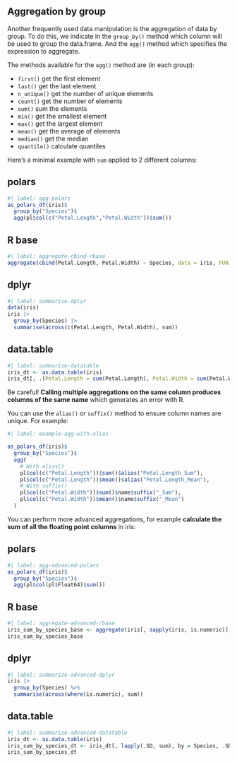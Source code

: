 ## Aggregation by group

Another frequently used data manipulation is the aggregation of data by group. To do this, we indicate in the `group_by()` method which column will be used to group the data.frame. And the `agg()` method which specifies the expression to aggregate.

The methods available for the `agg()` method are (in each group):

 - `first()` get the first element
 - `last()` get the last element
 - `n_unique()` get the number of unique elements
 - `count()` get the number of elements
 - `sum()` sum the elements
 - `min()` get the smallest element
 - `max()` get the largest element
 - `mean()` get the average of elements
 - `median()` get the median
 - `quantile()` calculate quantiles

 Here's a minimal example with `sum` applied to 2 different columns:

::: {.panel-tabset}
## polars

```r
#| label: agg-polars
as_polars_df(iris)$
  group_by("Species")$
  agg(pl$col(c("Petal.Length","Petal.Width"))$sum())
```

## R base

```r
#| label: aggregate-cbind-rbase
aggregate(cbind(Petal.Length, Petal.Width) ~ Species, data = iris, FUN = sum)
```

## dplyr

```r
#| label: summarise-dplyr
data(iris)
iris |>
  group_by(Species) |>
  summarise(across(c(Petal.Length, Petal.Width), sum))
```

## data.table

```r
#| label: summarise-datatable
iris_dt <- as.data.table(iris)
iris_dt[, .(Petal.Length = sum(Petal.Length), Petal.Width = sum(Petal.Width)), by = Species]
```
:::

::: {.callout-tip}
Be careful! **Calling multiple aggregations on the same column produces columns of the same name** which generates an error with R.

You can use the `alias()` or `suffix()` method to ensure column names are unique.
For example:

```r
#| label: example-agg-with-alias

as_polars_df(iris)$
  group_by("Species")$
  agg(
    # With alias()
    pl$col(c("Petal.Length"))$sum()$alias("Petal.Length_Sum"),
    pl$col(c("Petal.Length"))$mean()$alias("Petal.Length_Mean"),
    # With suffix()
    pl$col(c("Petal.Width"))$sum()$name$suffix("_Sum"),
    pl$col(c("Petal.Width"))$mean()$name$suffix("_Mean")
  )
```
:::

You can perform more advanced aggregations, for example **calculate the sum of all the floating point columns** in iris:

::: {.panel-tabset}
## polars

```r
#| label: agg-advanced-polars
as_polars_df(iris)$
  group_by("Species")$
  agg(pl$col(pl$Float64)$sum())
```

## R base

```r
#| label: aggregate-advanced-rbase
iris_sum_by_species_base <- aggregate(iris[, sapply(iris, is.numeric)], by = list(Species = iris$Species), FUN = sum)
iris_sum_by_species_base
```

## dplyr

```r
#| label: summarise-advanced-dplyr
iris |>
  group_by(Species) %>%
  summarise(across(where(is.numeric), sum))
```

## data.table

```r
#| label: summarise-advanced-datatable
iris_dt <- as.data.table(iris)
iris_sum_by_species_dt <- iris_dt[, lapply(.SD, sum), by = Species, .SDcols = sapply(iris_dt, is.numeric)]
iris_sum_by_species_dt
```
:::